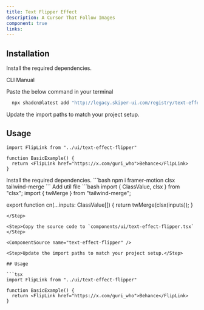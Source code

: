 ```yaml
---
title: Text Flipper Effect
description: A Cursor That Follow Images
component: true
links:
---
```


<ComponentPreview
  name="text-effect-flipper-demo"
  className="[&_.preview>[data-orientation=vertical]]:sm:max-w-[70%]"
  description="All variations"
/>

## Installation

Install the required dependencies.

<Tabs defaultValue="cli">

<TabsList>
  <TabsTrigger value="cli">CLI</TabsTrigger>
  <TabsTrigger value="manual">Manual</TabsTrigger>
</TabsList>

<TabsContent value="cli">

<Steps>

<Step>

Paste the below command in your terminal

```bash
  npx shadcn@latest add "http://legacy.skiper-ui.com/registry/text-effect-flipper.json"
```

</Step>

<Step>Update the import paths to match your project setup.</Step>

## Usage

```tsx
import FlipLink from "../ui/text-effect-flipper"
```

```tsx
function BasicExample() {
  return <FlipLink href="https://x.com/guri_who">Behance</FlipLink>
}
```

</Steps>

</TabsContent>

<TabsContent value="manual">

<Steps>

<Step>
Install the required dependencies.
```bash
  npm i framer-motion clsx tailwind-merge
```
</Step>
<Step>
Add util file
```bash
import { ClassValue, clsx } from "clsx";
import { twMerge } from "tailwind-merge";
 
export function cn(...inputs: ClassValue[]) {
  return twMerge(clsx(inputs));
}
```
</Step>

<Step>Copy the source code to `components/ui/text-effect-flipper.tsx` </Step>

<ComponentSource name="text-effect-flipper" />

<Step>Update the import paths to match your project setup.</Step>

## Usage

```tsx
import FlipLink from "../ui/text-effect-flipper"
```

```tsx
function BasicExample() {
  return <FlipLink href="https://x.com/guri_who">Behance</FlipLink>
}
```

</Steps>

</TabsContent>

</Tabs>
